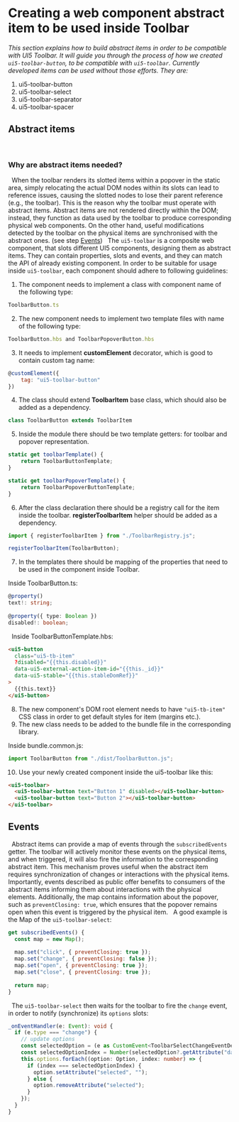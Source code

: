
<Meta title="Docs/Internal/Toolbar" />

# Creating a web component abstract item to be used inside Toolbar

*This section explains how to build abstract items in order to be compatible with UI5 Toolbar.*
*It will guide you through the process of how we created `ui5-toolbar-button`, to be
compatible with `ui5-toolbar`. Currently developed items can be used without those efforts. They are:*
1. ui5-toolbar-button
2. ui5-toolbar-select
3. ui5-toolbar-separator
4. ui5-toolbar-spacer

## Abstract items
 
### Why are abstract items needed?
 
When the toolbar renders its slotted items within a popover in the static area, simply relocating the actual DOM nodes within its slots can lead to reference issues, causing the slotted nodes to lose their parent reference (e.g., the toolbar). This is the reason why the toolbar must operate with abstract items. Abstract items are not rendered directly within the DOM; instead, they function as data used by the toolbar to produce corresponding physical web components. On the other hand, useful modifications detected by the toolbar on the physical items are synchronised with the abstract ones. (see step [Events](#events))
 
The `ui5-toolbar` is a composite web component, that slots different UI5 components, designing them as abstract items. They can contain
properties, slots and events, and they can match the API of already existing component.
In order to be suitable for usage inside `ui5-toolbar`, each component should adhere to following guidelines:


1. The component needs to implement a class with component name of the following type:

```javascript
ToolbarButton.ts
```

2. The new component needs to implement two template files with name of the following type:

```javascript
ToolbarButton.hbs and ToolbarPopoverButton.hbs
```

3. It needs to implement **customElement** decorator, which is good to contain custom tag name:

```javascript
@customElement({
    tag: "ui5-toolbar-button"
})
```

4. The class should extend **ToolbarItem** base class, which should also be added as a dependency.

```javascript
class ToolbarButton extends ToolbarItem
```

5. Inside the module there should be two template getters: for toolbar and popover representation.

```javascript
static get toolbarTemplate() {
    return ToolbarButtonTemplate;
}

static get toolbarPopoverTemplate() {
    return ToolbarPopoverButtonTemplate;
}
```

6. After the class declaration there should be a registry call for the item inside the toolbar. **registerToolbarItem** helper should be added as a dependency.

```javascript
import { registerToolbarItem } from "./ToolbarRegistry.js";
```

```javascript
registerToolbarItem(ToolbarButton);
```

7. In the templates there should be mapping of the properties that need to be used in the component inside Toolbar.

Inside ToolbarButton.ts:
 
```typescript
@property()
text!: string;
 
@property({ type: Boolean })
disabled!: boolean;
```
 
Inside ToolbarButtonTemplate.hbs:
 
```html
<ui5-button
  class="ui5-tb-item"
  ?disabled="{{this.disabled}}"
  data-ui5-external-action-item-id="{{this._id}}"
  data-ui5-stable="{{this.stableDomRef}}"
>
  {{this.text}}
</ui5-button>
```
8. The new component's DOM root element needs to have `"ui5-tb-item"` CSS class in order to get default styles for item (margins etc.).
9. The new class needs to be added to the bundle file in the corresponding library.

Inside bundle.common.js:
```javascript
import ToolbarButton from "./dist/ToolbarButton.js";
```
10. Use your newly created component inside the ui5-toolbar like this:

```html
<ui5-toolbar>
  <ui5-toolbar-button text="Button 1" disabled></ui5-toolbar-button>
  <ui5-toolbar-button text="Button 2"></ui5-toolbar-button>
</ui5-toolbar>
```

## Events
 
Abstract items can provide a map of events through the `subscribedEvents` getter. The toolbar will actively monitor these events on the physical items, and when triggered, it will also fire the information to the corresponding abstract item. This mechanism proves useful when the abstract item requires synchronization of changes or interactions with the physical items. Importantly, events described as public offer benefits to consumers of the abstract items informing them about interactions with the physical elements. Additionally, the map contains information about the popover, such as `preventClosing: true`, which ensures that the popover remains open when this event is triggered by the physical item.
 
A good example is the Map of the `ui5-toolbar-select`:
 
```javascript
get subscribedEvents() {
  const map = new Map();
 
  map.set("click", { preventClosing: true });
  map.set("change", { preventClosing: false });
  map.set("open", { preventClosing: true });
  map.set("close", { preventClosing: true });
 
  return map;
}
```
 
The `ui5-toolbar-select` then waits for the toolbar to fire the `change` event, in order to notify (synchronize) its `options` slots:
 
```ts
_onEventHandler(e: Event): void {
  if (e.type === "change") {
    // update options
    const selectedOption = (e as CustomEvent<ToolbarSelectChangeEventDetail>).detail.selectedOption;
    const selectedOptionIndex = Number(selectedOption?.getAttribute("data-ui5-external-action-item-index"));
    this.options.forEach((option: Option, index: number) => {
      if (index === selectedOptionIndex) {
        option.setAttribute("selected", "");
      } else {
        option.removeAttribute("selected");
      }
    });
  }
}
```
<Footer />